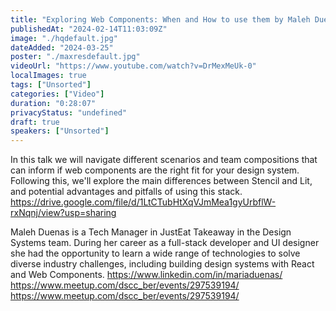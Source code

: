 ```yaml
---
title: "Exploring Web Components: When and How to use them by Maleh Duenas"
publishedAt: "2024-02-14T11:03:09Z"
image: "./hqdefault.jpg"
dateAdded: "2024-03-25"
poster: "./maxresdefault.jpg"
videoUrl: "https://www.youtube.com/watch?v=DrMexMeUk-0"
localImages: true
tags: ["Unsorted"]
categories: ["Video"]
duration: "0:28:07"
privacyStatus: "undefined"
draft: true
speakers: ["Unsorted"]
---
```

In this talk we will navigate different scenarios and team compositions that can inform if web components are the right fit for your design system. Following this, we'll explore the main differences between Stencil and Lit, and potential advantages and pitfalls of using this stack.
https://drive.google.com/file/d/1LtCTubHtXqVJmMea1gyUrbflW-rxNqnj/view?usp=sharing

Maleh Duenas is a Tech Manager in JustEat Takeaway in the Design Systems team. During her career as a full-stack developer and UI designer she had the opportunity to learn a wide range of technologies to solve diverse industry challenges, including building design systems with React and Web Components.
https://www.linkedin.com/in/mariaduenas/
https://www.meetup.com/dscc_ber/events/297539194/
https://www.meetup.com/dscc_ber/events/297539194/
